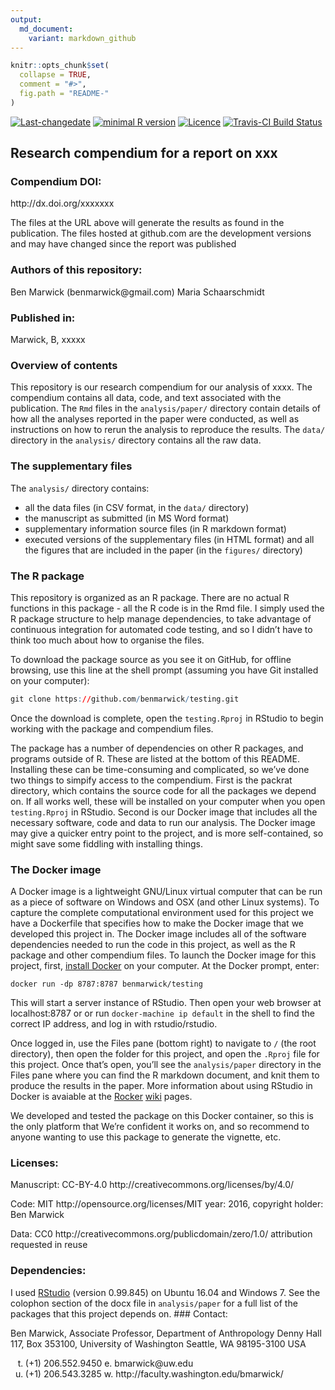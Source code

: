 ```yaml
---
output:
  md_document:
    variant: markdown_github
---
```


<!-- README.md is generated from README.Rmd. Please edit that file -->

```r
knitr::opts_chunk$set(
  collapse = TRUE,
  comment = "#>",
  fig.path = "README-"
)
```
[![Last-changedate](https://img.shields.io/badge/last%20change-`r gsub('-', '--', Sys.Date())`-brightgreen.svg)](https://github.com/benmarwick/testing/commits/master) [![minimal R version](https://img.shields.io/badge/R%3E%3D-3.2.4-brightgreen.svg)](https://cran.r-project.org/) [![Licence](https://img.shields.io/github/license/mashape/apistatus.svg)](http://choosealicense.com/licenses/mit/) [![Travis-CI Build Status](https://travis-ci.org/benmarwick/testing.png?branch=master)](https://travis-ci.org/benmarwick/testing)  

## Research compendium for a report on xxx

### Compendium DOI: 
 
http://dx.doi.org/xxxxxxx

The files at the URL above will generate the results as found in the publication. The files hosted at github.com are the development versions and may have changed since the report was published

### Authors  of this repository:

Ben Marwick (benmarwick@gmail.com)
Maria Schaarschmidt

### Published in: 

Marwick, B,  xxxxx 

### Overview of contents

This repository is our research compendium for our analysis of xxxx. The compendium contains all data, code, and text associated with the publication. The `Rmd` files in the `analysis/paper/` directory contain details of how all the analyses reported in the paper were conducted, as well as instructions on how to rerun the analysis to reproduce the results. The `data/` directory in the `analysis/` directory contains all the raw data. 

### The supplementary files

The `analysis/` directory contains:

- all the data files (in CSV format, in the `data/` directory)    
- the manuscript as submitted (in MS Word format)    
- supplementary information source files (in R markdown format)
- executed versions of the supplementary files (in HTML format) and all the figures that are included in the paper (in the `figures/` directory)

### The R package 

This repository is organized as an R package. There are no actual R functions in this package - all the R code is in the Rmd file. I simply used the R package structure to help manage dependencies, to take advantage of continuous integration for automated code testing, and so I didn't have to think too much about how to organise the files. 

To download the package source as you see it on GitHub, for offline browsing, use this line at the shell prompt (assuming you have Git installed on your computer):

```r
git clone https://github.com/benmarwick/testing.git
```

Once the download is complete, open the `testing.Rproj` in RStudio to begin working with the package and compendium files. 

The package has a number of dependencies on other R packages, and programs outside of R. These are listed at the bottom of this README. Installing these can be time-consuming and complicated, so we've done two things to simpify access to the compendium. First is the packrat directory, which contains the source code for all the packages we depend on. If all works well, these will be installed on your computer when you open `testing.Rproj` in RStudio. Second is our Docker image that includes all the necessary software, code and data to run our analysis. The Docker image may give a quicker entry point to the project, and is more self-contained, so might save some fiddling with installing things.   

### The Docker image 

A Docker image is a lightweight GNU/Linux virtual computer that can be run as a piece of software on Windows and OSX (and other Linux systems). To capture the complete computational environment used for this project we have a Dockerfile that specifies how to make the Docker image that we developed this project in. The Docker image includes all of the software dependencies needed to run the code in this project, as well as the R package and other compendium files. To launch the Docker image for this project, first, [install Docker](https://docs.docker.com/installation/) on your computer. At the Docker prompt, enter:

    docker run -dp 8787:8787 benmarwick/testing

This will start a server instance of RStudio. Then open your web browser at localhost:8787 or or run `docker-machine ip default` in the shell to find the correct IP address, and log in with rstudio/rstudio.

Once logged in, use the Files pane (bottom right) to navigate to `/` (the root directory), then open the folder for this project, and open the `.Rproj` file for this project. Once that's open, you'll see the `analysis/paper` directory in the Files pane where you can find the R markdown document, and knit them to produce the results in the paper. More information about using RStudio in Docker is avaiable at the [Rocker](https://github.com/rocker-org) [wiki](https://github.com/rocker-org/rocker/wiki/Using-the-RStudio-image) pages.
 
We developed and tested the package on this Docker container, so this is the only platform that We're confident it works on, and so recommend to anyone wanting to use this package to generate the vignette, etc. 

### Licenses:

Manuscript:  CC-BY-4.0 http://creativecommons.org/licenses/by/4.0/

Code: MIT http://opensource.org/licenses/MIT year: 2016, copyright holder: Ben Marwick

Data: CC0 http://creativecommons.org/publicdomain/zero/1.0/ attribution requested in reuse

### Dependencies:

I used [RStudio](http://www.rstudio.com/products/rstudio/) (version 0.99.845) on Ubuntu 16.04 and Windows 7. See the colophon section of the docx file in `analysis/paper` for a full list of the packages that this project depends on. 
### Contact: 

Ben Marwick, Associate Professor, Department of Anthropology
Denny Hall 117, Box 353100, University of Washington
Seattle, WA 98195-3100 USA

t. (+1) 206.552.9450   e. bmarwick@uw.edu
f. (+1) 206.543.3285   w. http://faculty.washington.edu/bmarwick/



